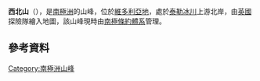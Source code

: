 {{coord|77|38|S|160|38|E|display=title}}
{{方位山峰}}
'''西北山'''（{{lang-en|Northwest Mountain}}），是[[南極洲|南極洲]]的山峰，位於[[維多利亞地|維多利亞地]]，處於[[泰勒冰川|泰勒冰川]]上游北岸，由[[英國|英國]]探險隊繪入地圖，該山峰現時由[[南極條約體系|南極條約體系]]管理。

==參考資料==
{{usgs-gazetteer}}

{{DEFAULTSORT:Northwest Mountain}}
[[Category:南極洲山峰|Category:南極洲山峰]]


{{McMurdoDryValleys-geo-stub}}